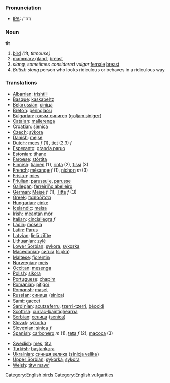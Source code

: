 === Pronunciation ===
*[[w:IPA|IPA]]: /'tɪt/

=== Noun ===

'''tit'''

# [[bird]] ''(tit, titmouse)''
# [[mammary gland]], [[breast]]
# ''slang, sometimes considered vulgar'' [[female]] [[breast]]
# ''British slang'' person who looks ridiculous or behaves in a ridiculous way

=== Translations ===

*[[Albanian]]: [[trishtili]]
*[[Basque]]: [[kaskabeltz]]
*[[Belarussian]]: [[сініца]]
*[[Breton]]: [[pennglaou]]
*[[Bulgarian]]: [[голям синигер]] ([[goljam siniger]])
*[[Catalan]]: [[mallerenga]]
*[[Croatian]]: [[sjenica]]
*[[Czech]]: [[sýkora]]
*[[Danish]]: [[mejse]]
*[[Dutch]]: [[mees]] ''f'' (1), [[tiet]] (2,3) ''f''
*[[Esperanto]]: [[granda paruo]]
*[[Estonian]]: [[tihane]]
*[[Faroese]]: [[stórtíta]]
*[[Finnish]]: [[tiainen]] (1), [[rinta]] (2), [[tissi]] (3)
*[[French]]: [[mésange]] ''f'' (1), [[nichon]] ''m'' (3)
*[[Frisian]]: [[mies]]
*[[Friulian]]: [[parussule]], [[parusse]]
*[[Gallegan]]: [[ferreiriño abelleiro]]
*[[German]]: [[Meise]] ''f'' (1), [[Titte]] ''f'' (3)
*[[Greek]]: [[παπαδίτσα]] '' ''
*[[Hungarian]]: [[cinke]]
*[[Icelandic]]: [[meisa]]
*[[Irish]]: [[meantán mór]]
*[[Italian]]: [[cinciallegra]] ''f''
*[[Ladin]]: [[mosela]]
*[[Latin]]: [[Parus]] '' ''
*[[Latvian]]: [[lielā zīlīte]]
*[[Lithuanian]]: [[zylė]]
*[[Lower Sorbian]]: [[sykora]], [[sykorka]]
*[[Macedonian]]: [[сипка]] ([[sipka]])
*[[Maltese]]: [[fjorentin]]
*[[Norwegian]]: [[meis]]
*[[Occitan]]: [[mesenga]]
*[[Polish]]: [[sikora]] '' ''
*[[Portuguese]]: [[chapim]]
*[[Romanian]]: [[piţigoi]]
*[[Romansh]]: [[maset]]
*[[Russian]]: [[синица]] ([[sinica]]) '' ''
*[[Sami]]: [[gaccet]]
*[[Sardinian]]: [[acutzaferru]], [[tzerri-tzerri]], [[béccidi]]
*[[Scottish]]: [[currac-baintighearna]]
*[[Serbian]]: [[сеница]] ([[senica]])
*[[Slovak]]: [[sýkorka]]
*[[Slovenian]]: [[sinica]] ''f''
*[[Spanish]]: [[carbonero]] ''m'' (1), [[teta]] ''f'' (2), [[macoca]] (3)

*[[Swedish]]: [[mes]], [[tita]]
*[[Turkish]]: [[baştankara]]
*[[Ukrainian]]: [[синиця велика]] ([[sinicja velika]])
*[[Upper Sorbian]]: [[sykorka]], [[sykora]]
*[[Welsh]]: [[titw mawr]]

[[Category:English birds]]
[[Category:English vulgarities]]